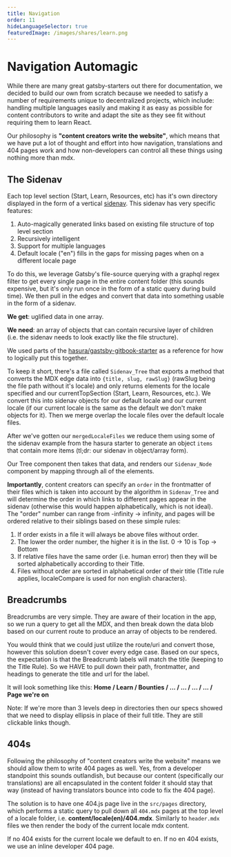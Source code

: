 ```yaml
---
title: Navigation
order: 11
hideLanguageSelector: true
featuredImage: /images/shares/learn.png
---
```


# Navigation Automagic

While there are many great gatsby-starters out there for documentation, we decided
to build our own from scratch because we needed to satisfy a number of requirements
unique to decentralized projects, which include: handling multiple languages easily and
making it as easy as possible for content contributors to write and adapt the site
as they see fit without requiring them to learn React.

Our philosophy is **"content creators write the website"**, which means that we
have put a lot of thought and effort into how navigation, translations and 404 pages work
and how non-developers can control all these things using nothing more than mdx.

## The Sidenav

Each top level section (Start, Learn, Resources, etc) has it's own directory displayed
in the form of a vertical [sidenav](https://github.com/kernel-community/kernel-v2/tree/main/src/modules/navigation).
This sidenav has very specific features:

1. Auto-magically generated links based on existing file structure of top level section
2. Recursively intelligent
3. Support for multiple languages
4. Default locale ("en") fills in the gaps for missing pages when on a different locale page

To do this, we leverage Gatsby's file-source querying with a graphql regex filter to get every
single page in the entire content folder (this sounds expensive, but it's only run once
in the form of a static query during build time). We then pull in the edges and convert
that data into something usable in the form of a sidenav.

<CTA>


**We get**: uglified data in one array.

**We need**: an array of objects that can contain recursive layer of children  
(i.e. the sidenav needs to look exactly like the file structure).

</CTA>


We used parts of the [hasura/gastsby-gitbook-starter](https://github.com/hasura/gatsby-gitbook-starter)
as a reference for how to logically put this together.

To keep it short, there's a file called `Sidenav_Tree` that exports a method that
converts the MDX edge data into `{title, slug, rawSlug}` (rawSlug being the file path without it's locale)
and only returns elements for the locale specified and our currentTopSection (Start, Learn, Resources, etc.).
We convert this into sidenav objects for our default locale and our current locale
(if our current locale is the same as the default we don't make objects for it).
Then we merge overlap the locale files over the default locale files.

After we've gotten our `mergedLocaleFiles` we reduce them using some of the sidenav example
from the hasura starter to generate an object `items` that contain more items
(tl;dr: our sidenav in object/array form).

Our Tree component then takes that data, and renders our `Sidenav_Node` component by mapping
through all of the elements.

**Importantly**, content creators can specify an `order` in the frontmatter of their files which
is taken into account by the algorithm in `Sidenav_Tree` and will determine the order in which links
to different pages appear in the sidenav (otherwise this would happen alphabetically, which is not
ideal). The "order" number can range from -infinity -> infinity, and pages will be ordered
relative to their siblings based on these simple rules:

1. If order exists in a file it will always be above files without order.
2. The lower the order number, the higher it is in the list. 0 -> 10 is Top -> Bottom
3. If relative files have the same order (i.e. human error) then they will be sorted alphabetically according to their Title.
4. Files without order are sorted in alphabetical order of their title (Title rule applies, localeCompare is used for non english characters).

## Breadcrumbs

Breadcrumbs are very simple. They are aware of their location in the app, so we run a query to get all the MDX,
and then break down the data blob based on our current route to produce an array of objects to be rendered.

You would think that we could just utilize the route/uri and convert those, however this solution doesn't
cover every edge case. Based on our specs, the expectation is that the Breadcrumb labels will match the
title (keeping to the Title Rule). So we HAVE to pull down their path, frontmatter, and headings to generate
the title and url for the label.

It will look something like this:
**Home / Learn / Bounties / ... / ... / ... / ... / Page we're on**

Note: If we're more than 3 levels deep in directories then our specs showed that we need to display
ellipsis in place of their full title. They are still clickable links though.

## 404s

Following the philosophy of "content creators write the website" means we should allow them to
write 404 pages as well. Yes, from a developer standpoint this sounds outlandish, but because our
content (specifically our translations) are all encapsulated in the content folder it should stay that way
(instead of having translators bounce into code to fix the 404 page).

The solution is to have one 404.js page live in the `src/pages` directory, which performs a static query to
pull down all `404.mdx` pages at the top level of a locale folder, i.e. **content/locale(en)/404.mdx**.
Similarly to `header.mdx` files we then render the body of the current locale mdx content.

If no 404 exists for the current locale we default to en. If no en 404 exists, we use an inline developer 404 page.
